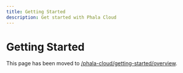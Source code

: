 ```yaml
---
title: Getting Started
description: Get started with Phala Cloud
---
```


# Getting Started

This page has been moved to [/phala-cloud/getting-started/overview](/phala-cloud/getting-started/overview).